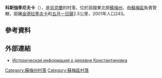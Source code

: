 {{coord|51|10|17|N|34|45|52|E|scale:100000|display=title}}

'''科斯強季尼夫卡'''（{{lang-uk|Костянтинівка}}），是[[烏克蘭|烏克蘭]]的村落，位於該國東北部[[蘇梅州|蘇梅州]]，由[[蘇梅區|蘇梅區]]負責管轄，距離[[金德拉季夫卡_(蘇梅州)|金德拉季夫卡]]和[[五月一日鎮_(蘇梅區)|五月一日鎮]]2.5公里，2001年人口243。

==參考資料==
{{reflist}}

==外部連結==
* [http://www.surnameindex.info/info/kharkov/sumy/konstantinovka/index.html Историческая информация о деревне Константиновка] {{ref-ru}}

{{DEFAULTSORT:Костянтинівка}}
[[Category:蘇梅州村落|Category:蘇梅州村落]]
[[Category:蘇梅區村落|Category:蘇梅區村落]]


{{Sumy-geo-stub}}